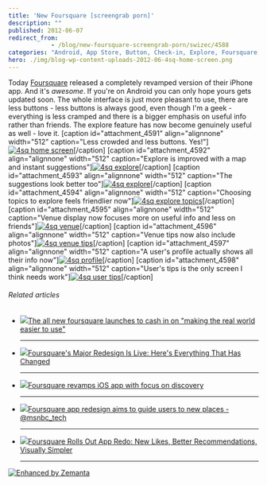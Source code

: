 ```yaml
---
title: 'New Foursquare [screengrab porn]'
description: ""
published: 2012-06-07
redirect_from: 
            - /blog/new-foursquare-screengrab-porn/swizec/4588
categories: "Android, App Store, Button, Check-in, Explore, Foursquare, IPhone, Uncategorized"
hero: ./img/blog-wp-content-uploads-2012-06-4sq-home-screen.png
---
```


Today [Foursquare](http://www.foursquare.com/ "Foursquare") released a completely revamped version of their iPhone app. And it's _awesome_. If you're on Android you can only hope yours gets updated soon. The whole interface is just more pleasant to use, there are less buttons - less buttons is always good, even though I'm a geek - everything is less cramped and there is a bigger emphasis on useful info rather than friends. The explore feature has now become genuinely useful as well - love it. \[caption id="attachment_4591" align="alignnone" width="512" caption="Less crowded and less buttons. Yes!"][![4sq home screen](./img/4sq-home-screen3j42f9.png "4sq home screen")](./img/blog-wp-content-uploads-2012-06-4sq-home-screen.png)\[/caption] \[caption id="attachment_4592" align="alignnone" width="512" caption="Explore is improved with a map and instant suggestions"][![4sq explore](./img/4sq-explorecc4if4.png "4sq explore")](./img/blog-wp-content-uploads-2012-06-4sq-explore.png)\[/caption] \[caption id="attachment_4593" align="alignnone" width="512" caption="The suggestions look better too"][![4sq explore](./img/4sq-explore67c17f.png "4sq explore")](./img/blog-wp-content-uploads-2012-06-4sq-explore2.png)\[/caption] \[caption id="attachment_4594" align="alignnone" width="512" caption="Choosing topics to explore feels friendlier now"][![4sq explore topics](./img/4sq-explore-topicsae58h2.png "4sq explore topics")](./img/blog-wp-content-uploads-2012-06-4sq-explore-topics.png)\[/caption] \[caption id="attachment_4595" align="alignnone" width="512" caption="Venue display now focuses more on useful info and less on friends"][![4sq venue](./img/4sq-venuec88c48.png "4sq venue")](./img/blog-wp-content-uploads-2012-06-4sq-venue.png)\[/caption] \[caption id="attachment_4596" align="alignnone" width="512" caption="Venue tips now also include photos"][![4sq venue tips](./img/4sq-venue-tipsbfe7i0.png "4sq venue tips")](./img/blog-wp-content-uploads-2012-06-4sq-venue-tips.png)\[/caption] \[caption id="attachment_4597" align="alignnone" width="512" caption="A user's profile actually shows all their info now"][![4sq profile](./img/4sq-profile3if25f.png "4sq profile")](./img/blog-wp-content-uploads-2012-06-4sq-profile.png)\[/caption] \[caption id="attachment_4598" align="alignnone" width="512" caption="User's tips is the only screen I think needs work"][![4sq user tips](./img/4sq-user-tips20g6g1.png "4sq user tips")](./img/blog-wp-content-uploads-2012-06-4sq-user-tips.png)\[/caption]

###### Related articles

-   [![](http://i.zemanta.com/92862946_80_80.jpg)](http://thenextweb.com/apps/2012/06/07/the-all-new-foursquare-launches-to-cash-in-on-making-the-real-world-easier-to-use/)[The all new foursquare launches to cash in on "making the real world easier to use"](http://thenextweb.com/apps/2012/06/07/the-all-new-foursquare-launches-to-cash-in-on-making-the-real-world-easier-to-use/)

    * * *

-   [![](http://i.zemanta.com/92848276_80_80.jpg)](http://www.businessinsider.com/foursquares-major-redesign-is-live-heres-everything-that-has-changed-2012-6)[Foursquare's Major Redesign Is Live: Here's Everything That Has Changed](http://www.businessinsider.com/foursquares-major-redesign-is-live-heres-everything-that-has-changed-2012-6)

    * * *

-   [![](http://i.zemanta.com/92894664_80_80.jpg)](http://www.slashgear.com/foursquare-revamps-ios-app-with-focus-on-discovery-07232716/)[Foursquare revamps iOS app with focus on discovery](http://www.slashgear.com/foursquare-revamps-ios-app-with-focus-on-discovery-07232716/)

    * * *

-   [![](http://i.zemanta.com/92852197_80_80.jpg)](http://r.zemanta.com/?u=http%3A//www.gadgetbox.msnbc.msn.com/technology/gadgetbox/foursquare-no-longer-just-about-where-you-are-also-about-816929&a=92852197&rid=51d45650-39ed-45dd-9fe7-b4d304abe32e&e=df43427394c77d7e0c56968f45216301)[Foursquare app redesign aims to guide users to new places - @msnbc_tech](http://r.zemanta.com/?u=http%3A//www.gadgetbox.msnbc.msn.com/technology/gadgetbox/foursquare-no-longer-just-about-where-you-are-also-about-816929&a=92852197&rid=51d45650-39ed-45dd-9fe7-b4d304abe32e&e=df43427394c77d7e0c56968f45216301)

    * * *

-   [![](http://i.zemanta.com/92852755_80_80.jpg)](http://searchengineland.com/foursquare-rolls-out-app-redo-new-likes-better-recommendations-more-engagement-options-123778)[Foursquare Rolls Out App Redo: New Likes, Better Recommendations, Visually Simpler](http://searchengineland.com/foursquare-rolls-out-app-redo-new-likes-better-recommendations-more-engagement-options-123778)

    * * *

[![Enhanced by Zemanta](http://img.zemanta.com/zemified_e.png?x-id=51d45650-39ed-45dd-9fe7-b4d304abe32e)](http://www.zemanta.com/?px "Enhanced by Zemanta")
